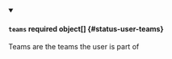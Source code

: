 


<details className="config-field" data-expandable="true" open>
<summary>

#### `teams` <span className="config-field-required" data-required="false">required</span> <span className="config-field-type">object[]</span> <span className="config-field-default"></span> <span className="config-field-enum"></span> {#status-user-teams}

Teams are the teams the user is part of

</summary>

<PartialTeamsreference />


</details>
